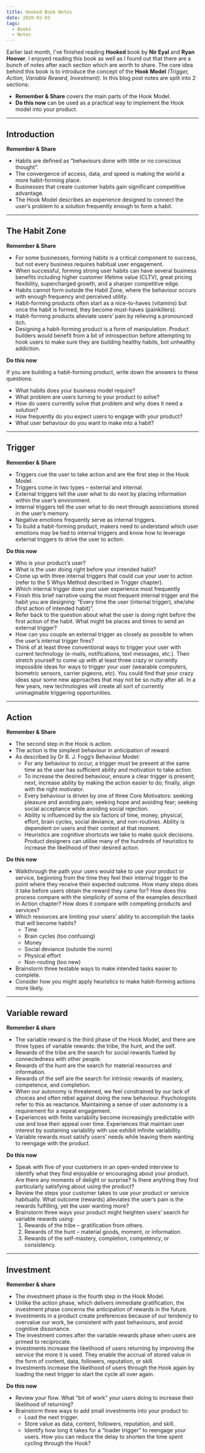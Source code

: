 ```yaml
---
title: Hooked Book Notes
date: 2020-02-03
tags:
  - Books
  - Notes
---
```


Earlier last month, I’ve finished reading **Hooked** book by **Nir Eyal** and **Ryan Hoover**. I enjoyed reading this book as well as I found out that there are a bunch of notes after each section which are worth to share. The core idea behind this book is to introduce the concept of the **Hook Model** _(Trigger, Action, Variable Reward, Investment)_. In this blog post notes are split into 2 sections:

- **Remember & Share** covers the main parts of the Hook Model.
- **Do this now** can be used as a practical way to implement the Hook model into your product.

---

## **Introduction**

**Remember & Share**

- Habits are defined as “behaviours done with little or no conscious thought”.
- The convergence of access, data, and speed is making the world a more habit-forming place.
- Businesses that create customer habits gain significant competitive advantage.
- The Hook Model describes an experience designed to connect the user’s problem to a solution frequently enough to form a habit.

---

## **The Habit Zone**

**Remember & Share**

- For some businesses, forming habits is a critical component to success, but not every business requires habitual user engagement.
- When successful, forming strong user habits can have several business benefits including higher customer lifetime value (CLTV), great pricing flexibility, supercharged growth, and a sharper competitive edge.
- Habits cannot form outside the Habit Zone, where the behaviour occurs with enough frequency and perceived utility.
- Habit-forming products often start as a nice-to-haves (vitamins) but once the habit is formed, they become must-haves (painkillers).
- Habit-forming products alleviate users’ pain by relieving a pronounced itch.
- Designing a habit-forming product is a form of manipulation. Product builders would benefit from a bit of introspection before attempting to hook users to make sure they are building healthy habits, bot unhealthy addiction.

**Do this now**

If you are building a habit-forming product, write down the answers to these questions:

- What habits does your business model require?
- What problem are users turning to your product to solve?
- How do users currently solve that problem and why does it need a solution?
- How frequently do you expect users to engage with your product?
- What user behaviour do you want to make into a habit?

---

## **Trigger**

**Remember & Share**

- Triggers cue the user to take action and are the first step in the Hook Model.
- Triggers come in two types – external and internal.
- External triggers tell the user what to do next by placing information within the user’s environment.
- Internal triggers tell the user what to do next through associations stored in the user’s memory.
- Negative emotions frequently serve as internal triggers.
- To build a habit-forming product, makers need to understand which user emotions may be tied to internal triggers and know how to leverage external triggers to drive the user to action.

**Do this now**

- Who is your product’s user?
- What is the user doing right before your intended habit?
- Come up with three internal triggers that could cue your user to action (refer to the 5 Whys Method described in Trigger chapter).
- Which internal trigger does your user experience most frequently
- Finish this brief narrative using the most frequent internal trigger and the habit you are designing: “Every time the user (internal trigger), she/she (first action of intended habit)”.
- Refer back to the question about what the user is doing right before the first action of the habit. What might be places and times to send an external trigger?
- How can you couple an external trigger as closely as possible to when the user’s internal trigger fires?
- Think of at least three conventional ways to trigger your user with current technology (e-mails, notifications, text messages, etc.). Then stretch yourself to come up with at least three crazy or currently impossible ideas for ways to trigger your user (wearable computers, biometric sensors, carrier pigeons, etc). You could find that your crazy ideas spur some new approaches that may not be so nutty after all. In a few years, new technologies will create all sort of currently unimaginable triggering opportunities.

---

## **Action**

**Remember & Share**

- The second step in the Hook is action.
- The action is the simplest behaviour in anticipation of reward.
- As described by Dr B. J. Fogg’s Behaviour Model:
  - For any behaviour to occur, a trigger must be present at the same time as the user has sufficient ability and motivation to take action.
  - To increase the desired behaviour, ensure a clear trigger is present; next, increase ability by making the action easier to do; finally, align with the right motivator.
  - Every behaviour is driven by one of three Core Motivators: seeking pleasure and avoiding pain; seeking hope and avoiding fear; seeking social acceptance while avoiding social rejection.
  - Ability is influenced by the six factors of time, money, physical, effort, brain cycles, social deviance, and non-routines. Ability is dependent on users and their context at that moment.
  - Heuristics are cognitive shortcuts we take to make quick decisions. Product designers can utilise many of the hundreds of heuristics to increase the likelihood of their desired action.

**Do this now**

- Walkthrough the path your users would take to use your product or service, beginning from the time they feel their internal trigger to the point where they receive their expected outcome. How many steps does it take before users obtain the reward they came for? How does this process compare with the simplicity of some of the examples described in Action chapter? How does it compare with competing products and services?
- Which resources are limiting your users’ ability to accomplish the tasks that will become habits?
  - Time
  - Brain cycles (too confusing)
  - Money
  - Social deviance (outside the norm)
  - Physical effort
  - Non-routing (too new)
- Brainstorm three testable ways to make intended tasks easier to complete.
- Consider how you might apply heuristics to make habit-forming actions more likely.

---

## **Variable reward**

**Remember & share**

- The variable reward is the third phase of the Hook Model, and there are three types of variable rewards: the tribe, the hunt, and the self.
- Rewards of the tribe are the search for social rewards fueled by connectedness with other people.
- Rewards of the hunt are the search for material resources and information.
- Rewards of the self are the search for intrinsic rewards of mastery, competence, and completion.
- When our autonomy is threatened, we feel constrained by our lack of choices and often rebel against doing the new behaviour. Psychologists refer to this as reactance. Maintaining a sense of user autonomy is a requirement for a repeat engagement.
- Experiences with finite variability become increasingly predictable with use and lose their appeal over time. Experiences that maintain user interest by sustaining variability with use exhibit infinite variability.
- Variable rewards must satisfy users’ needs while leaving them wanting to reengage with the product.

**Do this now**

- Speak with five of your customers in an open-ended interview to identify what they find enjoyable or encouraging about your product. Are there any moments of delight or surprise? Is there anything they find particularly satisfying about using the product?
- Review the steps your customer takes to use your product or service habitually. What outcome (rewards) alleviates the user’s pain is the rewards fulfilling, yet the user wanting more?
- Brainstorm three ways your product might heighten users’ search for variable rewards using:
  1.  Rewards of the tribe – gratification from others.
  2.  Rewards of the hunt – material goods, moment, or information.
  3.  Rewards of the self-mastery, completion, competency, or consistency.

---

## **Investment**

**Remember & share**

- The investment phase is the fourth step in the Hook Model.
- Unlike the action phase, which delivers immediate gratification, the investment phase concerns the anticipation of rewards in the future.
- Investments in a product create preferences because of our tendency to overvalue our work, be consistent with past behaviours, and avoid cognitive dissonance.
- The investment comes after the variable rewards phase when users are primed to reciprocate.
- Investments increase the likelihood of users returning by improving the service the more it is used. They enable the accrual of stored value in the form of content, data, followers, reputation, or skill.
- Investments increase the likelihood of users through the Hook again by loading the next trigger to start the cycle all over again.

**Do this now**

- Review your flow. What “bit of work” your users doing to increase their likelihood of returning?
- Brainstorm three ways to add small investments into your product to:
  - Load the next trigger.
  - Store value as data, content, followers, reputation, and skill.
  - Identify how long it takes for a “loader trigger” to reengage your users. How you can reduce the delay to shorten the time spent cycling through the Hook?
